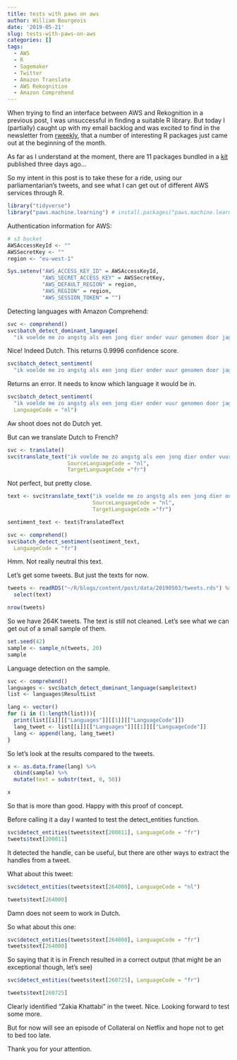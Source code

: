 ```yaml
---
title: tests with paws on aws
author: William Bourgeois
date: '2019-05-21'
slug: tests-with-paws-on-aws
categories: []
tags:
  - AWS
  - R
  - Sagemaker
  - Twitter
  - Amazon Translate
  - AWS Rekognition
  - Amazon Comprehend
---
```


When trying to find an interface between AWS and Rekognition in a previous post, I was unsuccessful in finding a suitable R library. But today I (partially) caught up with my email backlog and was excited to find in the newsletter from [rweekly](https://rweekly.org/), that a number of interesting R packages just came out at the beginning of the month.

As far as I understand at the moment, there are 11 packages bundled in a [kit](https://cran.r-project.org/web/packages/paws/index.html) published three days ago...

So my intent in this post is to take these for a ride, using our parliamentarian's tweets, and see what I can get out of different AWS services through R.


```r

library("tidyverse")
library("paws.machine.learning") # install.packages("paws.machine.learning")

```

Authentication information for AWS:

```r

# s3 bucket
AWSAccessKeyId <- ""
AWSSecretKey <- ""
region <- "eu-west-1"

Sys.setenv("AWS_ACCESS_KEY_ID" = AWSAccessKeyId,
           "AWS_SECRET_ACCESS_KEY" = AWSSecretKey,
           "AWS_DEFAULT_REGION" = region,
           "AWS_REGION" = region,
           "AWS_SESSION_TOKEN" = "")
```

Detecting languages with Amazon Comprehend:

```r

svc <- comprehend()
svc$batch_detect_dominant_language(
  "ik voelde me zo angstg als een jong dier onder vuur genomen door jagers")

```

Nice! Indeed Dutch. This returns 0.9996 confidence score.

```r
svc$batch_detect_sentiment(
  "ik voelde me zo angstg als een jong dier onder vuur genomen door jagers")
```

Returns an error. It needs to know which language it would be in.

```r
svc$batch_detect_sentiment(
  "ik voelde me zo angstg als een jong dier onder vuur genomen door jagers",
  LanguageCode = "nl")
```

Aw shoot does not do Dutch yet.

But can we translate Dutch to French?

```r
svc <- translate()
svc$translate_text("ik voelde me zo angstg als een jong dier onder vuur genomen door jagers", 
                   SourceLanguageCode = "nl", 
                   TargetLanguageCode ="fr")


```

Not perfect, but pretty close.

```r
text <- svc$translate_text("ik voelde me zo angstg als een jong dier onder vuur genomen door jagers",
                           SourceLanguageCode = "nl", 
                           TargetLanguageCode ="fr") 

sentiment_text <- text$TranslatedText

svc <- comprehend()
svc$batch_detect_sentiment(sentiment_text,
  LanguageCode = "fr")

```

Hmm. Not really neutral this text. 

Let's get some tweets. But just the texts for now.  

```r
tweets <- readRDS("~/R/blogs/content/post/data/20190503/tweets.rds") %>% 
  select(text)

nrow(tweets)

```

So we have 264K tweets. The text is still not cleaned. Let's see what we can get out of a small sample of them.

```r
set.seed(42)
sample <- sample_n(tweets, 20)
sample
```

Language detection on the sample.

```r

svc <- comprehend()
languages <- svc$batch_detect_dominant_language(sample$text)
list <- languages$ResultList

lang <- vector()
for (i in (1:length(list))){
  print(list[[i]][["Languages"]][[1]][["LanguageCode"]])
  lang_tweet <- list[[i]][["Languages"]][[1]][["LanguageCode"]]
  lang <- append(lang, lang_tweet)
}

```

So let's look at the results compared to the tweets.

```r
x <- as.data.frame(lang) %>% 
  cbind(sample) %>% 
  mutate(text = substr(text, 0, 50))

x

```

So that is more than good. Happy with this proof of concept. 

Before calling it a day I wanted to test the detect_entities function.

```r
svc$detect_entities(tweets$text[200011], LanguageCode = "fr")
tweets$text[200011]

```


It detected the handle, can be useful, but there are other ways to extract the handles from a tweet. 

What about this tweet:

```r
svc$detect_entities(tweets$text[264000], LanguageCode = "nl")
```


```r
tweets$text[264000]

```

Damn does not seem to work in Dutch.

So what about this one:

```r
svc$detect_entities(tweets$text[264000], LanguageCode = "fr")
tweets$text[264000]
```

So saying that it is in French resulted in a correct output (that might be an exceptional though, let's see)

```r
svc$detect_entities(tweets$text[260725], LanguageCode = "fr")

tweets$text[260725]
```


Clearly identified "Zakia Khattabi" in the tweet. Nice. Looking forward to test some more. 

But for now will see an episode of Collateral on Netflix and hope not to get to bed too late.

Thank you for your attention. 


